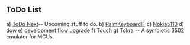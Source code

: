 ==ToDo List==
a) [[todonext|ToDo Next]]-- Upcoming stuff to do.
b) [[PalmKeyboardIF]]
c) [[Nokia5110]]
d) [[dow]]
e) [[devflow|development flow upgrade]]
f) [[Touch]]
g) [[Tokra]] -- A symbiotic 6502 emulator for MCUs.
